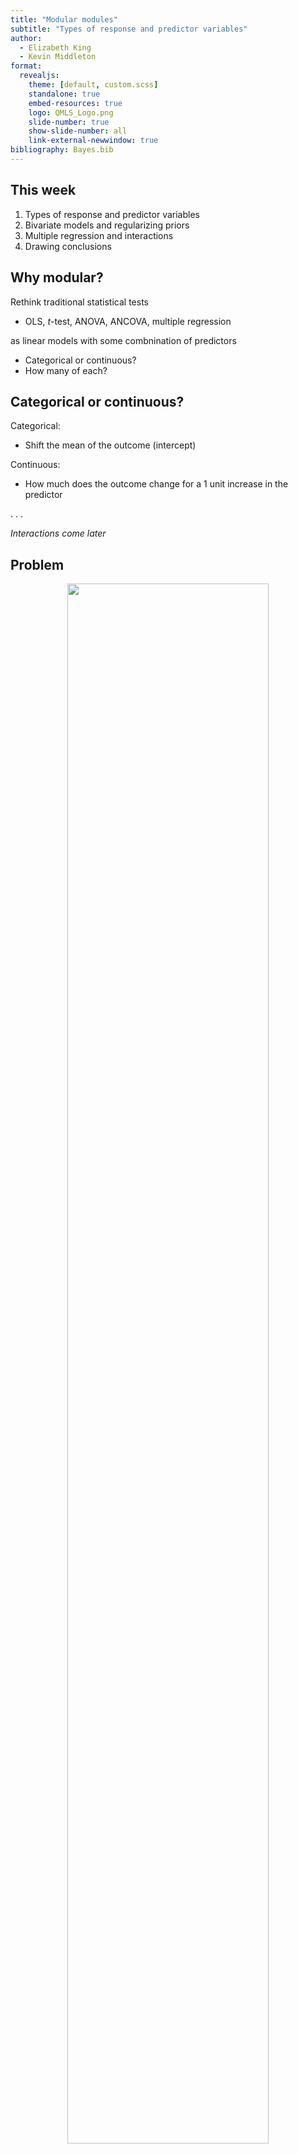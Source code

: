 ```yaml
---
title: "Modular modules"
subtitle: "Types of response and predictor variables"
author:
  - Elizabeth King
  - Kevin Middleton
format:
  revealjs:
    theme: [default, custom.scss]
    standalone: true
    embed-resources: true
    logo: QMLS_Logo.png
    slide-number: true
    show-slide-number: all
    link-external-newwindow: true
bibliography: Bayes.bib
---
```


## This week

1. Types of response and predictor variables
2. Bivariate models and regularizing priors
3. Multiple regression and interactions
4. Drawing conclusions


## Why modular?

Rethink traditional statistical tests

- OLS, *t*-test, ANOVA, ANCOVA, multiple regression

as linear models with some combnination of predictors

- Categorical or continuous?
- How many of each?


## Categorical or continuous?

Categorical:

- Shift the mean of the outcome (intercept)

Continuous:

- How much does the outcome change for a 1 unit increase in the predictor

. . .

*Interactions come later*


## Problem

<center>
<img src="https://i.imgur.com/GsL12KL.jpg" width="80%" />
</center>


## Outcome: Birth mass

Possible predictors:

:::: {.columns}

::: {.column width="50%"}
- Birth date
- Year
- Sex
- Maternal fecundity (nulliparous / primiparous / pluriparous)
:::

::: {.column width="50%"}
- Maternal age
- Population size
- Temperature (min, max, avg)
- Rainfall
- ...
:::

::::


## Categorical model 1

$$\textrm{Birth Mass} \sim Normal(\mu, \sigma)$$

$$\mu = \beta_0 + \beta_1 \textrm{Sex}$$

$$\beta_0 \sim Normal(3.5, 1)$$

$$\beta_1 \sim Normal(0, 1)$$

`Sex` can be coded `0` = Female and `1` = Male.

- $\beta_0$ is the female mean ($\beta_1 \times 0 = 0$)
- $\beta_0 + \beta_1$ is the male mean


## Categorical model 2

$$\textrm{Birth Mass} \sim Normal(\mu, \sigma)$$

$$\mu = \beta[\textrm{Sex}]$$

$$\beta[\textrm{Sex}] \sim Normal(3.5, 1)$$

- `Sex` is estimated simultaneously and separately for both sexes
- No added prior uncertainty for males


## Continuous model

$$\textrm{Birth Mass} \sim Normal(\mu, \sigma)$$

$$\mu = \beta_0 + \beta_1 \textrm{Population size}$$

$$\beta_0 \sim Normal(3.5, 1)$$

$$\beta_1 \sim Normal(0, 10)$$

- $\beta_0$ is the mean when population size = 0
- $\beta_1$ is the increase in birth mass for a 1 unit increase in population size
  - Scale the prior to the units of population size 


## Predictor types vs. analysis types

- ANOVA just a comparison of means for $\geq$ 3 groups
  - 1 categorical predictor with 3 or more levels
- *t*-test is just a comparison of means for 2 groups
  - 1 categorical predictor with 2 levels
  - A special case of ANOVA

Thinking this way will let you begin thinking about multiple regression a little easier.


## Is the estimate different from zero?

*Categorical*

- No difference in means (with 0/1 coding)
- Differences of posteriors (coming soon)

*Continuous*

- No change in $y$ for a 1 unit increase in the predictor
- Sometimes this is a true slope, sometimes just a continuous predictor

